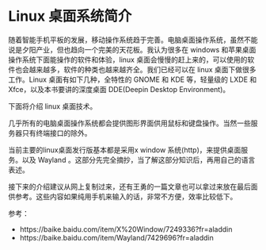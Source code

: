 # Linux 桌面系统简介 {#linux-desktop-intro}

随着智能手机平板的发展，移动操作系统趋于完善。电脑桌面操作系统，虽然不能说是夕阳产业，但也趋向一个完美的天花板。我认为很多在 windows 和苹果桌面操作系统下面能操作的软件和体验，linux 桌面会慢慢的赶上来的，可以使用的软件也会越来越多，软件的种类也越来越齐全。我们已经可以在 linux 桌面下做很多工作。Linux 桌面有如下几种，全特性的 GNOME 和 KDE 等，轻量级的 LXDE 和Xfce，以及本书要讲的深度桌面 DDE(Deepin Desktop Environment)。

下面将介绍 linux 桌面技术。

几乎所有的电脑桌面操作系统都会提供图形界面供用鼠标和键盘操作。当然一些服务器只有终端接口的除外。

当前主要的linux桌面发行版基本都是采用x window 系统(http)，来提供桌面服务。以及 Wayland 。这部分先完全摘抄，当了解这部分知识后，再用自己的语言表述。

接下来的介绍建议从网上复制过来，还有王勇的一篇文章也可以拿过来放在最后面供参考。这些内容如果纯用手机来输入的话，非常不方便，效率比较低下。

参考：

+ https://baike.baidu.com/item/X%20Window/7249336?fr=aladdin
+ https://baike.baidu.com/item/Wayland/7429696?fr=aladdin